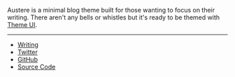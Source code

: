 
Austere is a minimal blog theme built for those wanting
to focus on their writing. There aren't any bells or
whistles but it's ready to be themed with
[Theme UI](https://theme-ui.com).

---

- [Writing](/writing)
- [Twitter](https://twitter.com/4lpine)
- [GitHub](https://github.com/johno)
- [Source Code](https://github.com/johno/gatsby-theme-austere)
